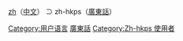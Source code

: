[[:Category:zh_使用者|zh]]（[[中文|中文]]） ⊃ zh-hkps（[[廣東話|廣東話]]）

{{user category|母語係廣東話嘅|User zh-hkps}}

[[Category:用户语言|Category:用户语言]]
[[Category:Yue_使用者|廣東話]]
[[Category:Zh-hkps_使用者|Category:Zh-hkps 使用者]]